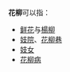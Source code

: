 '''花柳'''可以指：
*[[鲜花|鲜花]]与[[楊柳|楊柳]]
*[[妓院|妓院]]、[[花柳巷|花柳巷]]
*[[妓女|妓女]]
*[[花柳病|花柳病]]

{{Disambiguation|cat=二字消歧义}}